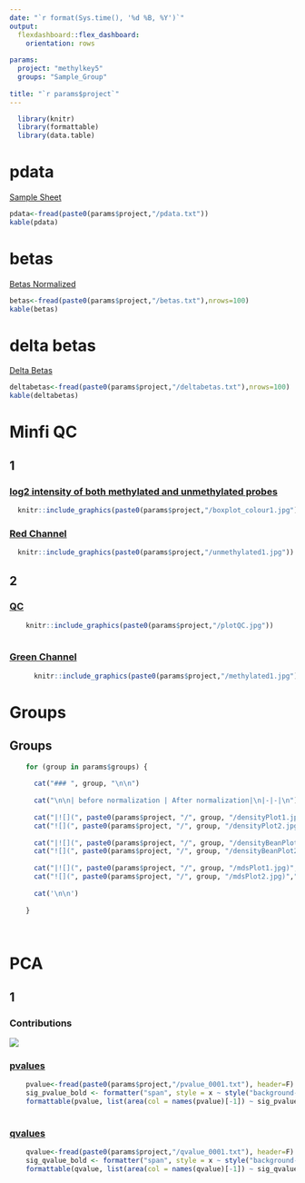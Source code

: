 ```yaml
---
date: "`r format(Sys.time(), '%d %B, %Y')`"
output: 
  flexdashboard::flex_dashboard:
    orientation: rows
    
params:
  project: "methylkey5"
  groups: "Sample_Group"
  
title: "`r params$project`"
---
```


```r
  library(knitr)
  library(formattable)
  library(data.table)
```

# pdata

[ Sample Sheet ](`r params$project`/pdata.txt)

```r
pdata<-fread(paste0(params$project,"/pdata.txt"))
kable(pdata)

```

# betas

[ Betas Normalized ](`r params$project`/betas.txt)

```r
betas<-fread(paste0(params$project,"/betas.txt"),nrows=100)
kable(betas)

```

# delta betas

[ Delta Betas ](`r params$project`/deltabetas.txt)

```r
deltabetas<-fread(paste0(params$project,"/deltabetas.txt"),nrows=100)
kable(deltabetas)

```

# Minfi QC

## 1

### [ log2 intensity of both methylated and unmethylated probes ](`r params$project`/boxplot_colour1.jpg)

```r
  knitr::include_graphics(paste0(params$project,"/boxplot_colour1.jpg"))
```
	
### [ Red Channel ](`r params$project`/plotQC.jpg)

```r
  knitr::include_graphics(paste0(params$project,"/unmethylated1.jpg"))

```
	
## 2	
	
### [ QC ](`r params$project`/plotQC.jpg)
	
```r
	knitr::include_graphics(paste0(params$project,"/plotQC.jpg"))
	
```	

### [ Green Channel ](`r params$project`/plotQC.jpg)

```r
	  knitr::include_graphics(paste0(params$project,"/methylated1.jpg"))

```


# Groups


## Groups {.tabset .tabset-fade .tabset-pills}

```r

	for (group in params$groups) {
	  
	  cat("### ", group, "\n\n")
	  
	  cat("\n\n| before normalization | After normalization|\n|-|-|\n")
	  
	  cat("|![](", paste0(params$project, "/", group, "/densityPlot1.jpg)","|"))
	  cat("![](", paste0(params$project, "/", group, "/densityPlot2.jpg)","|\n"))
	  
	  cat("|![](", paste0(params$project, "/", group, "/densityBeanPlot1.jpg)","|"))
	  cat("![](", paste0(params$project, "/", group, "/densityBeanPlot2.jpg)","|\n"))
	  
	  cat("|![](", paste0(params$project, "/", group, "/mdsPlot1.jpg)","|"))
	  cat("![](", paste0(params$project, "/", group, "/mdsPlot2.jpg)","|\n"))
	  
	  cat('\n\n')
	  
	}
	
	
```

# PCA 

## 1 {.tabset .tabset-fade .tabset-pills}

### Contributions

[ ![](`r params$project`/pca_contributions_0001.jpg) ](`r params$project`/pca_contributions_0001.jpg)

### [ pvalues ](`r params$project`/pvalue_0001.txt)

```r
    pvalue<-fread(paste0(params$project,"/pvalue_0001.txt"), header=F)
    sig_pvalue_bold <- formatter("span", style = x ~ style("background-color" = ifelse(x <= 1e-5, "pink", ifelse(x <= 0.05, "palegoldenrod", "transparent"))))
    formattable(pvalue, list(area(col = names(pvalue)[-1]) ~ sig_pvalue_bold ))
    
```

### [ qvalues ](`r params$project`/qvalue_0001.txt)

```r
    qvalue<-fread(paste0(params$project,"/qvalue_0001.txt"), header=F)
    sig_qvalue_bold <- formatter("span", style = x ~ style("background-color" = ifelse(x <= 1e-5, "pink", ifelse(x <= 0.05, "palegoldenrod", "transparent"))))
    formattable(qvalue, list(area(col = names(qvalue)[-1]) ~ sig_qvalue_bold ))
    
```

